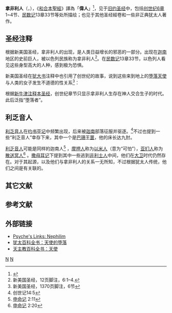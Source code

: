 '''拿非利人'''（{{lang-he|נְפִילִים}}，{{lang-en|Nephilim}}），《[[和合本聖經|和合本聖經]]》譯為「'''偉人'''」<ref>{{cite web| url = http://www.o-bible.com/cgibin/ob.cgi?version=hb5&book=gen&chapter=6| title = 創世紀 Genesis| access-date = 2021-03-01| archive-date = 2018-10-20| archive-url = https://web.archive.org/web/20181020101021/http://www.o-bible.com/cgibin/ob.cgi?version=hb5&book=gen&chapter=6| dead-url = no}}</ref>，见于[[旧约圣经|旧约圣经]]中，包括[[创世纪6章|创世纪6章]]1~4节、[[民数记|民数记]]13章33节等处所描绘；也见于其他圣经經卷和一些非正典犹太人著作。

{{Blockquote
|<p>6:1 當人在地上多起來，又生女兒的時候，</p>
<p>6:2	神的兒子們看見人的女子美貌，就隨意挑選，娶來為妻。</p>
<p>6:3	耶和華說，人既是肉體，我的靈就不永遠與他相爭；然而他的日子還有一百二十年。</p>
6:4	神的兒子們和人的女子交合生子，從那時起地上就有了拿非利人；他們就是上古英武有名的人。
|[[李常受|李常受]]
|《[[聖經恢復本|聖經恢復本]]創世紀》<ref>{{cite web| title =创世记 6:1–4| publisher =[[水流职事站|水流职事站]]，[[圣经恢复本|圣经恢复本]]| url =http://www.recoveryversion.com.tw/Style0A/026/read_List.php?f_BookNo=1&f_ChapterNo=6| access-date =2021-03-01| archive-date =2016-10-05| archive-url =https://web.archive.org/web/20161005193408/http://www.recoveryversion.com.tw/Style0A/026/read_List.php?f_BookNo=1&f_ChapterNo=6| dead-url =no}}</ref>
}}

== 圣经注释 ==
根据新美国圣经，拿非利人的出现，是人类日益增长的邪恶的一部分。出现在[[迦南|迦南]]地区的史前巨人，被以色列民族称为拿非利人<ref>新美国圣经，12页脚注，6:1–4.</ref>。在[[民数记|民数记]]13章33节，以色列人看见这些身型高大的人种，感到极为恐惧。

新美国圣经在[[犹大书|犹大书]]注释中也引用了创世纪的故事，说到这些来到地上的[[堕落天使|堕落天使]]与人类的女子发生不道德的性关系<ref>新美国圣经，1370页脚注，6节</ref>：

{{cquote|又有不守自己权位，离弃自己住处的天使，主用永远的锁链把他们拘留在幽冥裡，等候大日的审判；又如[[所多玛|所多玛]]、[[蛾摩拉|蛾摩拉]]和周围城邑的人，也照他们的样子一味的行淫，随从相异的肉体，就受永火的刑罚，立为鉴戒。<ref>犹大书 1:6–7,[[圣经恢复本|圣经恢复本]]</ref>}}

根据[[新牛津注释本圣经|新牛津注释本圣经]]，创世纪章节只显示拿非利人生存在神人交合生子的时代。此后泛指“堕落者”。

==利乏音人==
[[利乏音人|利乏音人]]在[[约书亚记|约书亚记]]中频繁出现，后来被[[迦南|迦南]]部落征服并驱逐。<ref>创世记14:5</ref>不过也提到一些“利乏音人”幸存下来，其中一个是[[巴珊|巴珊]]王[[噩|噩]]，他的床长达九肘。
{{cquote|巴珊王噩是利乏音人所余剩仅存的。他的床是铁的，长九肘，宽四肘，都是以人肘为度；现今岂不是在亚扪人的拉巴么？<ref>申命记 3:11，圣经恢复本</ref>}}

[[利乏音人|利乏音人]]可能是同样的迦南人<ref>[[申命记|申命记]] 2:11</ref> ，[[摩押人|摩押人]]称为[[以米人|以米人]]（意为“可怕”），[[亚扪人|亚扪人]]称为[[散送冥人|散送冥人]]<ref>[[申命记|申命记]] 2:20</ref> 。[[撒母耳记|撒母耳记]]下提到其中一些逃到[[非利士人|非利士人]]中间，他们在[[大卫|大卫]]时代仍然存在。对于其起源，以及他们与拿非利人的关系一无所知，不过根据犹太人传统，他们之间是有关联的。

==其它文献==

==参考文献==
<div class="references-small">
<references />
</div>

==外部链接==
*[http://www.psyche.com/psyche/links/nephilim.html Psyche's Links: Nephilim] {{Wayback|url=http://www.psyche.com/psyche/links/nephilim.html |date=20210212001216 }}
* [http://jewishencyclopedia.com/view.jsp?artid=24&letter=F 犹太百科全书：天使的堕落] {{Wayback|url=http://jewishencyclopedia.com/view.jsp?artid=24&letter=F |date=20111018233855 }}
* [http://www.newadvent.org/cathen/01476d.htm 天主教百科全书：天使] {{Wayback|url=http://www.newadvent.org/cathen/01476d.htm |date=20060901141613 }}
{{eastons}}

[[Category:创世记|N]]
[[Category:巨人|N]]
